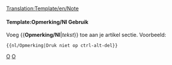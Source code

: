 <noinclude>[[Translation:Template/en/Note]]</noinclude><noinclude></noinclude>{{en/Ambox| type  = notice
| text  = <strong>Opmerking</strong>
<div style="font-size: 90%">
{{{1|Degene die deze opmerking toevoegde heeft geen tekst ingevoerd. De opmerking moet worden ingevuld of verwijderd.}}}</div>
}}<noinclude>

====Template:Opmerking/Nl Gebruik====
Voeg <nowiki>{{</nowiki>'''Opmerking/Nl'''|''tekst''<nowiki>}}</nowiki> toe aan je artikel sectie. Voorbeeld:
<pre>{{nl/Opmerking|Druk niet op ctrl-alt-del}}</pre>

[[Category:nl/Sjablonen|O]][[Category:nl/Berichtenbox|O]]</noinclude>